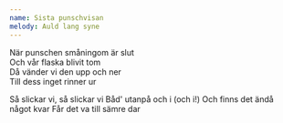 ```yaml
---
name: Sista punschvisan
melody: Auld lang syne
---
```


När punschen småningom är slut  
Och vår flaska blivit tom  
Då vänder vi den upp och ner  
Till dess inget rinner ur

<Repris>
Så slickar vi, så slickar vi  
Båd' utanpå och i (och i!)  
Och finns det ändå något kvar  
Får det va till sämre dar  
</Repris>